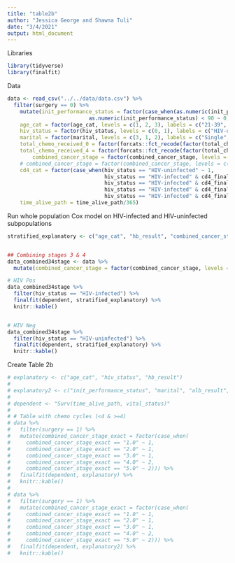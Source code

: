 ```yaml
---
title: "table2b"
author: "Jessica George and Shawna Tuli"
date: "3/4/2021"
output: html_document
---
```


Libraries
```r
library(tidyverse)
library(finalfit)
```

Data
```r
data <- read_csv("../../data/data.csv") %>% 
  filter(surgery == 0) %>%
    mutate(init_performance_status = factor(case_when(as.numeric(init_performance_status) >= 90 ~ 1,
                          as.numeric(init_performance_status) < 90 ~ 0), levels = c(1, 0), labels = c(">=90", "<90")),
    age_cat = factor(age_cat, levels = c(1, 2, 3), labels = c("21-39", "40-59", ">60")),
    hiv_status = factor(hiv_status, levels = c(0, 1), labels = c("HIV-uninfected", "HIV-infected")),
    marital = factor(marital, levels = c(3, 1, 2), labels = c("Single", "Married/partnered", "Divorced/widowed")),
    total_chemo_received_0 = factor(forcats::fct_recode(factor(total_chemo_received), "0" = "0", "1" = "1", "1" = "2", "1" = "3", "1" = "4", "1" = "5", "1" = "6", "1" = "7"), labels = c("0", ">0")),
    total_chemo_received_4 = factor(forcats::fct_recode(factor(total_chemo_received), "0" = "0", "0" = "1", "0" = "2", "0" = "3", "1" = "4", "1" = "5", "1" = "6", "1" = "7"), labels = c("<4", ">=4")),
        combined_cancer_stage = factor(combined_cancer_stage, levels = c(0, 1, 2, 3, 4), labels = c("I (IB1*, IB2)", "I (IB1*, IB2)", "II (IIA, IIB)", "III (IIIA, IIIB)", "IV")),
    # combined_cancer_stage = factor(combined_cancer_stage, levels = c(1, 2, 3, 4), labels = c("I (IB1*, IB2)", "II (IIA, IIB)", "III (IIIA, IIIB)", "IV")),
    cd4_cat = factor(case_when(hiv_status == "HIV-uninfected" ~ 1,
                               hiv_status == "HIV-infected" & cd4_final >= 500 ~ 2, 
                               hiv_status == "HIV-infected" & cd4_final >= 350 & cd4_final < 500 ~ 3,
                               hiv_status == "HIV-infected" & cd4_final >= 200 & cd4_final < 350 ~ 4,
                               hiv_status == "HIV-infected" & cd4_final < 200 ~ 5), levels = c(1,2,3,4)),
    time_alive_path = time_alive_path/365)
```

Run whole population Cox model on HIV-infected and HIV-uninfected subpopulations
```r
stratified_explanatory <- c("age_cat", "hb_result", "combined_cancer_stage", "total_chemo_received_4", "eqd2")


## Combining stages 3 & 4
data_combined34stage <- data %>% 
  mutate(combined_cancer_stage = factor(combined_cancer_stage, levels = c("I (IB1*, IB2)", "II (IIA, IIB)", "III (IIIA, IIIB)", "IV"), labels = c("I (IB1*, IB2)", "II (IIA, IIB)", "III-IV (IIIA, IIIB, IV)", "III-IV (IIIA, IIIB, IV)")))

# HIV Pos
data_combined34stage %>% 
  filter(hiv_status == "HIV-infected") %>% 
  finalfit(dependent, stratified_explanatory) %>% 
  knitr::kable()


# HIV Neg
data_combined34stage %>% 
  filter(hiv_status == "HIV-uninfected") %>% 
  finalfit(dependent, stratified_explanatory) %>% 
  knitr::kable()

```

Create Table 2b
```r
# explanatory <- c("age_cat", "hiv_status", "hb_result")
# 
# explanatory2 <- c("init_performance_status", "marital", "alb_result", "distance", "age_cat", "hiv_status", "hb_result")
# 
# dependent <- "Surv(time_alive_path, vital_status)"
# 
# # Table with chemo cycles (<4 & >=4)
# data %>%
#   filter(surgery == 1) %>%
#   mutate(combined_cancer_stage_exact = factor(case_when(
#     combined_cancer_stage_exact == "1.0" ~ 1,
#     combined_cancer_stage_exact == "2.0" ~ 1,
#     combined_cancer_stage_exact == "3.0" ~ 1,
#     combined_cancer_stage_exact == "4.0" ~ 2,
#     combined_cancer_stage_exact == "5.0" ~ 2))) %>%
#   finalfit(dependent, explanatory) %>%
#   knitr::kable()
# 
# data %>%
#   filter(surgery == 1) %>%
#   mutate(combined_cancer_stage_exact = factor(case_when(
#     combined_cancer_stage_exact == "1.0" ~ 1,
#     combined_cancer_stage_exact == "2.0" ~ 1,
#     combined_cancer_stage_exact == "3.0" ~ 1,
#     combined_cancer_stage_exact == "4.0" ~ 2,
#     combined_cancer_stage_exact == "5.0" ~ 2))) %>%
#   finalfit(dependent, explanatory2) %>%
#   knitr::kable()

```